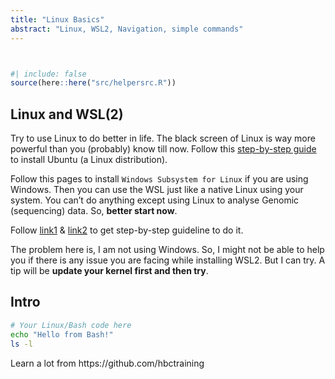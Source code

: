 ```yaml
---
title: "Linux Basics"
abstract: "Linux, WSL2, Navigation, simple commands"
---
```


```r
```

```r
```

```r
#| include: false
source(here::here("src/helpersrc.R"))
```

## Linux and WSL(2)

Try to use Linux to do better in life. The black screen of Linux is way more powerful than you (probably) know till now. Follow this [step-by-step guide](https://ubuntu.com/tutorials/install-ubuntu-desktop#1-overview) to install Ubuntu (a Linux distribution).

Follow this pages to install `Windows Subsystem for Linux` if you are using Windows. Then you can use the WSL just like a native Linux using your system. You can't do anything except using Linux to analyse Genomic (sequencing) data. So, **better start now**.

Follow [link1](https://learn.microsoft.com/en-us/windows/wsl/about) & [link2](https://learn.microsoft.com/en-us/windows/wsl/install) to get step-by-step guideline to do it.

The problem here is, I am not using Windows. So, I might not be able to help you if there is any issue you are facing while installing WSL2. But I can try. A tip will be **update your kernel first and then try**.

## Intro

```bash
# Your Linux/Bash code here 
echo "Hello from Bash!" 
ls -l
```
Learn a lot from https://github.com/hbctraining
```bash

```

